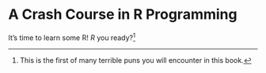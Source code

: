 # A Crash Course in R Programming {#rcrash}

It's time to learn some R! *R* you ready?^[This is the first of many terrible puns you will encounter in this book.]
